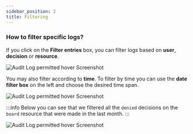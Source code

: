```yaml
---
sidebar_position: 2
title: Filtering
---
```


### How to filter specific logs?

If you click on the **Filter entries** box, you can filter logs based on **user**, **decision** or **resource**.

![Audit Log permitted hover Screenshot](/img/screenshots/audit-log-filter.png)

You may also filter according to **time**. To filter by time you can use the **date filter box** on the left and choose the desired time span.

![Audit Log permitted hover Screenshot](/img/screenshots/audit-log-time-filter.png)

:::info
Below you can see that we filtered all the `denied` decisions on the `board` resource that were made in the last month.
:::

![Audit Log permitted hover Screenshot](/img/screenshots/audit-log-filter-example.png)
